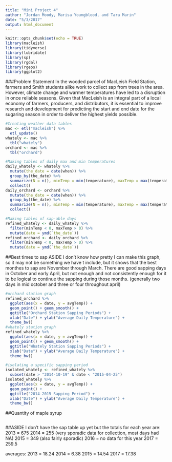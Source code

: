 ```yaml
---
title: "Mini Project 4"
author: "Jordan Moody, Marisa Youngblood, and Tara Marin"
date: "5/3/2017"
output: html_document
---
```


```r
knitr::opts_chunk$set(echo = TRUE)
library(macleish)
library(tidyverse)
library(lubridate)
library(sp)
library(rgdal)
library(rgeos)
library(ggplot2)
```

###Problem Statement
In the wooded parcel of MacLeish Field Station, farmers and Smith students alike work to collect sap from trees in the area. However, climate change and warmer temperatures have led to a disruption in once reliable seasons. Given that MacLeish is an integral part of a local economy of farmers, producers, and distributors, it is essential to improve research and development for predicting the start and end date for the sugaring season in order to deliver the highest yields possible.

```r
#Creating weather data tables
mac <- etl("macleish") %>%
  etl_update()
whately <- mac %>%
  tbl("whately")
orchard <- mac %>%
  tbl("orchard")

#Making tables of daily max and min temperatures
daily_whately <- whately %>%
  mutate(the_date = date(when)) %>%
  group_by(the_date) %>%
  summarize(N = n(), minTemp = min(temperature), maxTemp = max(temperature), avgTemp = mean(temperature)) %>%
  collect()
daily_orchard <- orchard %>%
  mutate(the_date = date(when)) %>%
  group_by(the_date) %>%
  summarize(N = n(), minTemp = min(temperature), maxTemp = max(temperature), avgTemp = mean(temperature)) %>%
  collect()

#Making tables of sap-able days
refined_whately <- daily_whately %>%
  filter(minTemp < 0, maxTemp > 0) %>%
  mutate(date = ymd(`the_date`))
refined_orchard <- daily_orchard %>%
  filter(minTemp < 0, maxTemp > 0) %>%
  mutate(date = ymd(`the_date`))
```

##Best times to sap ASIDE
I don't know how pretty I can make this graph, so it may not be something we have t include, but it shows that the best monthes to sap are November through March. There are good sapping days in October and early April, but not enough and not consistently enough for it to be logical to continue the sapping during those months. (generally two days in mid october and three or four throughout april)

```r
#orchard station graph
refined_orchard %>%
  ggplot(aes(x = date, y = avgTemp)) +
  geom_point() + geom_smooth() +
  ggtitle("Orchard Station Sapping Periods") +
  xlab("Date") + ylab("Average Daily Temperature") +
  theme_bw()
#whately station graph
refined_whately %>%
  ggplot(aes(x = date, y = avgTemp)) +
  geom_point() + geom_smooth() +
  ggtitle("Whately Station Sapping Periods") +
  xlab("Date") + ylab("Average Daily Temperature") +
  theme_bw()
```
```r
#isolating a specific sapping period
isolated_whately <- refined_whately %>%
  subset(date > "2014-10-19" & date < "2015-04-25")
isolated_whately %>%
  ggplot(aes(x = date, y = avgTemp)) +
  geom_point() +
  ggtitle("2014-2015 Sapping Period") +
  xlab("Date") + ylab("Average Daily Temperature") +
  theme_bw()
```

##Quantity of maple syrup

```r

```

##ASIDE 
I don't have the sap table up yet but the totals for each year are:
2013 = 675
2014 = 255 (very sporadic data for collection, most days had NA)
2015 = 349 (also fairly sporadic)
2016 = no data for this year
2017 = 259.5

averages:
2013 = 18.24
2014 = 6.38
2015 = 14.54
2017 = 17.38